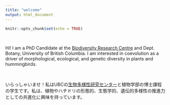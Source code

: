 ```yaml
---
title: "welcome"
output: html_document
---
```


```r
knitr::opts_chunk$set(echo = TRUE)
```

&nbsp;

Hi! I am a PhD Candidate at the [Biodiversity Research Centre](https://biodiversity.ubc.ca/research) and Dept. Botany, University of British Columbia. I am interested in coevolution as a driver of morphological, ecological, and genetic diversity in plants and hummingbirds.

&nbsp;
&nbsp;
&nbsp;

いらっしゃいませ！私はUBCの[生物多様性研究センター](https://biodiversity.ubc.ca/research)と植物学部の博士課程の学生です。私は、植物やハチドリの形態的、生態学的、遺伝的多様性の推進力としての共進化に興味を持っています。